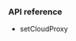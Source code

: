 
<PlatformWrapper platform="ios">

<Swift />

### API reference

- <Link to="{{Global.API_REF_IOS_ROOT}}/agorartckit/agorartcenginekit/setcloudproxy(_:)">setCloudProxy</Link>

</PlatformWrapper>
